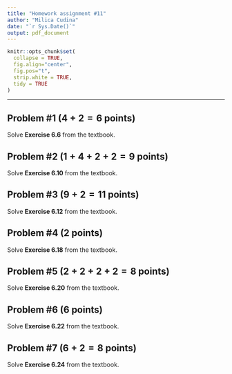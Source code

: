 ```yaml
---
title: "Homework assignment #11"
author: "Milica Cudina"
date: "`r Sys.Date()`"
output: pdf_document
---
```

<!-- The author of this template is Dr. Gordan Zitkovic.-->
<!-- The code chunk below contains some settings that will  -->
<!-- make your R code look better in the output pdf file.  -->
<!-- If you are curious about what each option below does, -->
<!-- go to https://yihui.org/knitr/options/ -->
<!-- If not, feel free to disregard everything ...  -->
```r
knitr::opts_chunk$set(
  collapse = TRUE,
  fig.align="center",
  fig.pos="t",
  strip.white = TRUE,
  tidy = TRUE
)
```
<!-- ... down to here. -->

---

## Problem #1 ($4+2=6$ points)
Solve **Exercise 6.6** from the textbook.


## Problem #2 ($1+4+2+2=9$ points)
Solve **Exercise 6.10** from the textbook.


## Problem #3 ($9+2=11$ points)
Solve **Exercise 6.12** from the textbook. 


## Problem #4 ($2$ points)
Solve **Exercise 6.18** from the textbook.


## Problem #5  ($2+2+2+2=8$ points)
Solve **Exercise 6.20** from the textbook. 


## Problem #6 ($6$ points)
Solve **Exercise 6.22** from the textbook. 


## Problem #7 ($6+2=8$ points)
Solve **Exercise 6.24** from the textbook. 

